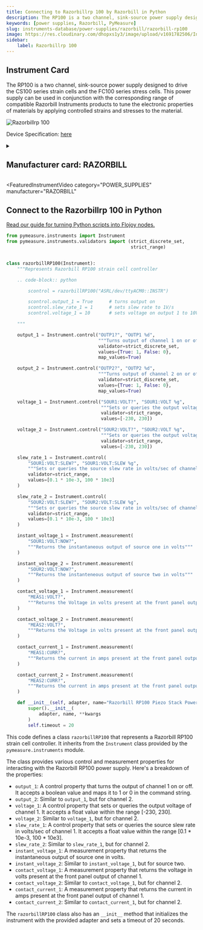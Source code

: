 ```yaml
---
title: Connecting to Razorbillrp 100 by Razorbill in Python
description: The RP100 is a two channel, sink-source power supply designed to drive the CS100 series strain cells and the FC100 series stress cells. This power supply can be used in conjunction with the corresponding range of compatible Razorbill Instruments products to tune the electronic properties of materials by applying controlled strains and stresses to the material.
keywords: [power supplies, Razorbill, PyMeasure] 
slug: instruments-database/power-supplies/razorbill/razorbill-rp100 
image: https://res.cloudinary.com/dhopxs1y3/image/upload/v1691782506/Instruments/Power%20Supplies/Razorbill-RP100/Razorbill-RP100.jpg
sidebar:
    label: Razorbillrp 100 
---
```



## Instrument Card

The RP100 is a two channel, sink-source power supply
designed to drive the CS100 series strain cells and the FC100
series stress cells. This power supply can be used in conjunction
with the corresponding range of compatible Razorbill Instruments
products to tune the electronic properties of materials by applying
controlled strains and stresses to the material. 

![Razorbillrp 100](https://res.cloudinary.com/dhopxs1y3/image/upload/v1691782506/Instruments/Power%20Supplies/Razorbill-RP100/Razorbill-RP100.jpg)

Device Specification: [here](https://razorbillinstruments.com/wp-content/uploads/2018/10/RP100-Manual-v6.1-1.pdf)

<details style={{ marginTop: "15px"}}>
<summary><h2 style={{display:'inline'}}>Manufacturer card: RAZORBILL</h2></summary>

![RAZORBILL](https://res.cloudinary.com/dhopxs1y3/image/upload/v1692806126/Instruments/Vendor%20Logos/Razorbill_Instruments.png)

Manufacturer of precision instruments intended for use in fundamental physics and space applications. The company manufactures electromechanical mechanisms to apply tunable uniaxial strains at low temperatures and high magnetic fields and provides expertise in the field of design for cryogenic environments, compliant mechanisms and compact systems for applying and measuring strain, enabling clients to incorporate a number of unique key technologies that allow them to have such high performance and repeatability.

- Headquarters: Edinburgh, United Kingdom
- Yearly Revenue (millions, USD): 5
- Vendor Website: [here](https://razorbillinstruments.com/)

</details>


<FeaturedInstrumentVideo
  category="POWER_SUPPLIES"
  manufacturer="RAZORBILL"
></FeaturedInstrumentVideo>

## Connect to the Razorbillrp 100 in Python

[Read our guide for turning Python scripts into Flojoy nodes.](https://docs.flojoy.ai/contribution/blocks/custom-flojoy-block/)


<Tabs>

<TabItem value="Flojoy" label="Flojoy" className="flojoy-instrument-tabs">

<NodeCardCollection category='POWER_SUPPLIES' manufacturer='RAZORBILL'></NodeCardCollection>

</TabItem>
<TabItem value="PyMeasure" label="PyMeasure">

```python
from pymeasure.instruments import Instrument
from pymeasure.instruments.validators import (strict_discrete_set,
                                              strict_range)


class razorbillRP100(Instrument):
    """Represents Razorbill RP100 strain cell controller

    .. code-block:: python

        scontrol = razorbillRP100("ASRL/dev/ttyACM0::INSTR")

        scontrol.output_1 = True      # turns output on
        scontrol.slew_rate_1 = 1      # sets slew rate to 1V/s
        scontrol.voltage_1 = 10       # sets voltage on output 1 to 10V

    """

    output_1 = Instrument.control("OUTP1?", "OUTP1 %d",
                                  """Turns output of channel 1 on or off""",
                                  validator=strict_discrete_set,
                                  values={True: 1, False: 0},
                                  map_values=True)

    output_2 = Instrument.control("OUTP2?", "OUTP2 %d",
                                  """Turns output of channel 2 on or off""",
                                  validator=strict_discrete_set,
                                  values={True: 1, False: 0},
                                  map_values=True)

    voltage_1 = Instrument.control("SOUR1:VOLT?", "SOUR1:VOLT %g",
                                   """Sets or queries the output voltage of channel 1""",
                                   validator=strict_range,
                                   values=[-230, 230])

    voltage_2 = Instrument.control("SOUR2:VOLT?", "SOUR2:VOLT %g",
                                   """Sets or queries the output voltage of channel 2""",
                                   validator=strict_range,
                                   values=[-230, 230])

    slew_rate_1 = Instrument.control(
        "SOUR1:VOLT:SLEW?", "SOUR1:VOLT:SLEW %g",
        """Sets or queries the source slew rate in volts/sec of channel 1""",
        validator=strict_range,
        values=[0.1 * 10e-3, 100 * 10e3]
    )

    slew_rate_2 = Instrument.control(
        "SOUR2:VOLT:SLEW?", "SOUR2:VOLT:SLEW %g",
        """Sets or queries the source slew rate in volts/sec of channel 2""",
        validator=strict_range,
        values=[0.1 * 10e-3, 100 * 10e3]
    )

    instant_voltage_1 = Instrument.measurement(
        "SOUR1:VOLT:NOW?",
        """Returns the instantaneous output of source one in volts"""
    )

    instant_voltage_2 = Instrument.measurement(
        "SOUR2:VOLT:NOW?",
        """Returns the instanteneous output of source two in volts"""
    )

    contact_voltage_1 = Instrument.measurement(
        "MEAS1:VOLT?",
        """Returns the Voltage in volts present at the front panel output of channel 1"""
    )

    contact_voltage_2 = Instrument.measurement(
        "MEAS2:VOLT?",
        """Returns the Voltage in volts present at the front panel output of channel 2"""
    )

    contact_current_1 = Instrument.measurement(
        "MEAS1:CURR?",
        """Returns the current in amps present at the front panel output of channel 1"""
    )

    contact_current_2 = Instrument.measurement(
        "MEAS2:CURR?",
        """Returns the current in amps present at the front panel output of channel 2"""
    )

    def __init__(self, adapter, name="Razorbill RP100 Piezo Stack Powersupply", **kwargs):
        super().__init__(
            adapter, name, **kwargs
        )
        self.timeout = 20
```

This code defines a class `razorbillRP100` that represents a Razorbill RP100 strain cell controller. It inherits from the `Instrument` class provided by the `pymeasure.instruments` module.

The class provides various control and measurement properties for interacting with the Razorbill RP100 power supply. Here's a breakdown of the properties:

- `output_1`: A control property that turns the output of channel 1 on or off. It accepts a boolean value and maps it to 1 or 0 in the command string.
- `output_2`: Similar to `output_1`, but for channel 2.
- `voltage_1`: A control property that sets or queries the output voltage of channel 1. It accepts a float value within the range [-230, 230].
- `voltage_2`: Similar to `voltage_1`, but for channel 2.
- `slew_rate_1`: A control property that sets or queries the source slew rate in volts/sec of channel 1. It accepts a float value within the range [0.1 * 10e-3, 100 * 10e3].
- `slew_rate_2`: Similar to `slew_rate_1`, but for channel 2.
- `instant_voltage_1`: A measurement property that returns the instantaneous output of source one in volts.
- `instant_voltage_2`: Similar to `instant_voltage_1`, but for source two.
- `contact_voltage_1`: A measurement property that returns the voltage in volts present at the front panel output of channel 1.
- `contact_voltage_2`: Similar to `contact_voltage_1`, but for channel 2.
- `contact_current_1`: A measurement property that returns the current in amps present at the front panel output of channel 1.
- `contact_current_2`: Similar to `contact_current_1`, but for channel 2.

The `razorbillRP100` class also has an `__init__` method that initializes the instrument with the provided adapter and sets a timeout of 20 seconds.

</TabItem>
</Tabs>